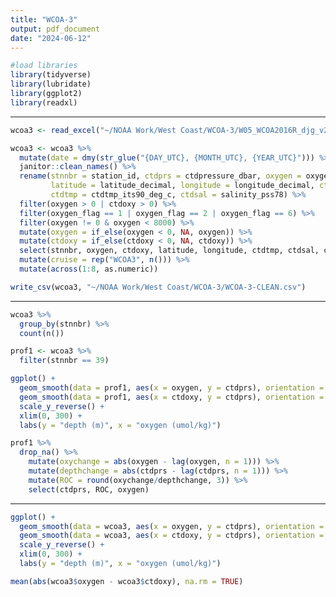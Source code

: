---
title: "WCOA-3"
output: pdf_document
date: "2024-06-12"
---

```{r}
#load libraries
library(tidyverse)
library(lubridate)
library(ggplot2)
library(readxl)
```

--------------------------------------------------------------------------------

```{r}
wcoa3 <- read_excel("~/NOAA Work/West Coast/WCOA-3/W05_WCOA2016R_djg_v2.xlsx")

wcoa3 <- wcoa3 %>% 
  mutate(date = dmy(str_glue("{DAY_UTC}, {MONTH_UTC}, {YEAR_UTC}"))) %>% 
  janitor::clean_names() %>% 
  rename(stnnbr = station_id, ctdprs = ctdpressure_dbar, oxygen = oxygen_umol_kg, 
         latitude = latitude_decimal, longitude = longitude_decimal, ctdoxy = ctdoxygen_umol_kg, 
         ctdtmp = ctdtmp_its90_deg_c, ctdsal = salinity_pss78) %>% 
  filter(oxygen > 0 | ctdoxy > 0) %>%
  filter(oxygen_flag == 1 | oxygen_flag == 2 | oxygen_flag == 6) %>%
  filter(oxygen != 0 & oxygen < 8000) %>% 
  mutate(oxygen = if_else(oxygen < 0, NA, oxygen)) %>% 
  mutate(ctdoxy = if_else(ctdoxy < 0, NA, ctdoxy)) %>%
  select(stnnbr, oxygen, ctdoxy, latitude, longitude, ctdtmp, ctdsal, ctdprs, date) %>% 
  mutate(cruise = rep("WCOA3", n())) %>%
  mutate(across(1:8, as.numeric))

write_csv(wcoa3, "~/NOAA Work/West Coast/WCOA-3/WCOA-3-CLEAN.csv")
```

--------------------------------------------------------------------------------

```{r}
wcoa3 %>% 
  group_by(stnnbr) %>% 
  count(n())
```

```{r}
prof1 <- wcoa3 %>% 
  filter(stnnbr == 39) 
```

```{r}
ggplot() +
  geom_smooth(data = prof1, aes(x = oxygen, y = ctdprs), orientation = "y") +
  geom_smooth(data = prof1, aes(x = ctdoxy, y = ctdprs), orientation = "y", color = "red") +
  scale_y_reverse() +
  xlim(0, 300) + 
  labs(y = "depth (m)", x = "oxygen (umol/kg)")
```                                                                 

```{r}
prof1 %>%
  drop_na() %>% 
    mutate(oxychange = abs(oxygen - lag(oxygen, n = 1))) %>% 
    mutate(depthchange = abs(ctdprs - lag(ctdprs, n = 1))) %>% 
    mutate(ROC = round(oxychange/depthchange, 3)) %>% 
    select(ctdprs, ROC, oxygen)
```

--------------------------------------------------------------------------------

```{r}
ggplot() +
  geom_smooth(data = wcoa3, aes(x = oxygen, y = ctdprs), orientation = "y") +
  geom_smooth(data = wcoa3, aes(x = ctdoxy, y = ctdprs), orientation = "y", color = "red") +
  scale_y_reverse() +
  xlim(0, 300) +
  labs(y = "depth (m)", x = "oxygen (umol/kg)")
```

```{r}
mean(abs(wcoa3$oxygen - wcoa3$ctdoxy), na.rm = TRUE)
```


